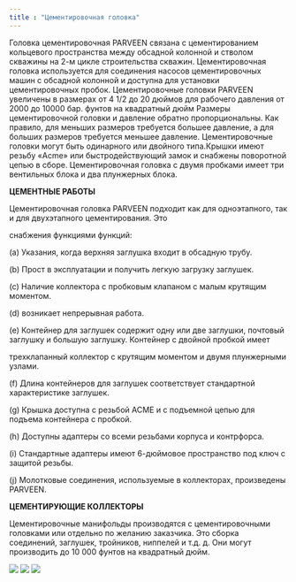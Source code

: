 ```yaml
---
title : "Цементировочная головка"
---
```


Головка цементировочная PARVEEN связана с цементированием кольцевого пространства между обсадной колонной и стволом скважины на 2-м цикле строительства скважин. Цементировочная головка используется для соединения насосов цементировочных машин с обсадной колонной и доступна для установки цементировочных пробок. Цементировочные головки PARVEEN увеличены в размерах от 4 1/2 до 20 дюймов для рабочего давления от 2000 до 10000 бар. фунтов на квадратный дюйм Размеры цементировочной головки и давление обратно пропорциональны. Как правило, для меньших размеров требуется большее давление, а для больших размеров требуется меньшее давление. Цементировочные головки могут быть одинарного или двойного типа.Крышки имеют резьбу «Acme» или быстродействующий замок и снабжены поворотной цепью в сборе. Цементировочная головка с двумя пробками имеет три вентильных блока и два плунжерных блока.

**ЦЕМЕНТНЫЕ РАБОТЫ**

Цементировочная головка PARVEEN подходит как для одноэтапного, так и для двухэтапного цементирования. Это

снабжения функциями функций:

(а) Указания, когда верхняя заглушка входит в обсадную трубу.

(b) Прост в эксплуатации и получить легкую загрузку заглушек.

(c) Наличие коллектора с пробковым клапаном с малым крутящим моментом.

(d) возникает непрерывная работа.

(e) Контейнер для заглушек содержит одну или две заглушки, почтовый заглушку и большую заглушку. Контейнер с двойной пробкой имеет

трехклапанный коллектор с крутящим моментом и двумя плунжерными узлами.

(f) Длина контейнеров для заглушек соответствует стандартной характеристике заглушек.

(g) Крышка доступна с резьбой ACME и с подъемной цепью для подъема контейнера с пробкой.

(h) Доступны адаптеры со всеми резьбами корпуса и контрфорса.

(i) Стандартные адаптеры имеют 6-дюймовое пространство под ключ с защитой резьбы.

(j) Молотковые соединения, используемые в коллекторах, произведены PARVEEN.

**ЦЕМЕНТИРУЮЩИЕ КОЛЛЕКТОРЫ**

Цементировочные манифольды производятся с цементировочными головками или отдельно по желанию заказчика. Это сборка соединений, заглушек, тройников, ниппелей и т.д. д. Они могут производить до 10 000 фунтов на квадратный дюйм.

<img src="./cementing-head-1.png" />
<img src="./cementing-head-1-product.png" />
<img src="./cementing-head-1.pdf" />